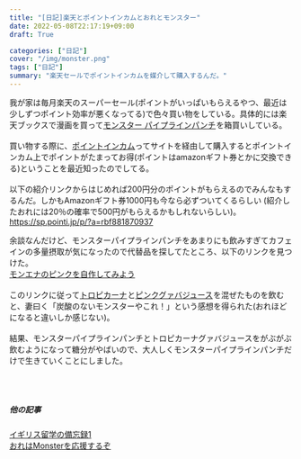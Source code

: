 ```yaml
---
title: "[日記]楽天とポイントインカムとおれとモンスター"
date: 2022-05-08T22:17:19+09:00
draft: True

categories: ["日記"]
cover: "/img/monster.png"
tags: ["日記"]
summary: "楽天セールでポイントインカムを媒介して購入するんだ。"
---
```

<script type="text/javascript" src="//ajax.googleapis.com/ajax/libs/jquery/3.1.1/jquery.min.js"></script>
<script language="JavaScript">
$(document).ready( function () {
   $("a[href^='http']:not([href*='" + location.hostname + "'])").attr('target', '_blank');
})
</script>



我が家は毎月楽天のスーパーセール(ポイントがいっぱいもらえるやつ、最近は少しずつポイント効率が悪くなってる)で色々買い物をしている。具体的には楽天ブックスで漫画を買って<a href="//af.moshimo.com/af/c/click?a_id=1824263&amp;p_id=54&amp;pc_id=54&amp;pl_id=616&amp;url=https%3A%2F%2Fitem.rakuten.co.jp%2Fkaneioka%2F10000362%2F&amp;m=http%3A%2F%2Fm.rakuten.co.jp%2Fkaneioka%2Fi%2F10000362%2F" rel="nofollow" referrerpolicy="no-referrer-when-downgrade">モンスター パイプラインパンチ</a><img src="//i.moshimo.com/af/i/impression?a_id=1824263&amp;p_id=54&amp;pc_id=54&amp;pl_id=616" alt="" width="1" height="1" style="border: 0px;" />を箱買いしている。<br>
<br>
買い物する際に、[ポイントインカム](https://sp.pointi.jp/p/?a=rbf881870937)ってサイトを経由して購入するとポイントインカム上でポイントがたまってお得(ポイントはamazonギフト券とかに交換できる)ということを最近知ったのでしてる。<br>
<br>
以下の紹介リンクからはじめれば200円分のポイントがもらえるのでみんなもするんだ。しかもAmazonギフト券1000円も今なら必ずついてくるらしい (紹介したおれには20％の確率で500円がもらえるかもしれないらしい)。<br>
[https://sp.pointi.jp/p/?a=rbf881870937](https://sp.pointi.jp/p/?a=rbf881870937)

余談なんだけど、モンスターパイプラインパンチをあまりにも飲みすぎてカフェインの多量摂取が気になったので代替品を探してたところ、以下のリンクを見つけた。<br>
[モンエナのピンクを自作してみよう](https://note.com/majosawa/n/n8c630a94a3b5)<br>
<br>
このリンクに従って<a href="//af.moshimo.com/af/c/click?a_id=1842760&amp;p_id=170&amp;pc_id=185&amp;pl_id=4062&amp;url=https%3A%2F%2Fwww.amazon.co.jp%2Fdp%2FB07B6FFNPP" rel="nofollow" referrerpolicy="no-referrer-when-downgrade">トロピカーナ</a><img src="//i.moshimo.com/af/i/impression?a_id=1842760&amp;p_id=170&amp;pc_id=185&amp;pl_id=4062" alt="" width="1" height="1" style="border: 0px;" />と<a href="//af.moshimo.com/af/c/click?a_id=1842760&amp;p_id=170&amp;pc_id=185&amp;pl_id=4062&amp;url=https%3A%2F%2Fwww.amazon.co.jp%2Fdp%2FB0041QFOCS" rel="nofollow" referrerpolicy="no-referrer-when-downgrade">ピンクグァバジュース</a><img src="//i.moshimo.com/af/i/impression?a_id=1842760&amp;p_id=170&amp;pc_id=185&amp;pl_id=4062" alt="" width="1" height="1" style="border: 0px;" />を混ぜたものを飲むと、妻曰く「炭酸のないモンスターやこれ！」という感想を得られた(おれほどになると違いしか感じない)。<br>
<br>
結果、モンスターパイプラインパンチとトロピカーナグァバジュースをがぶがぶ飲むようになって糖分がやばいので、大人しくモンスターパイプラインパンチだけで生きていくことにしました。<br>
<br>

 
<br>
  
##### 他の記事
  [イギリス留学の備忘録1](https://susishushi.github.io/my_blog/post/england1/)
  <br>
[おれはMonsterを応援するぞ](https://susishushi.github.io/my_blog/post/monster/)